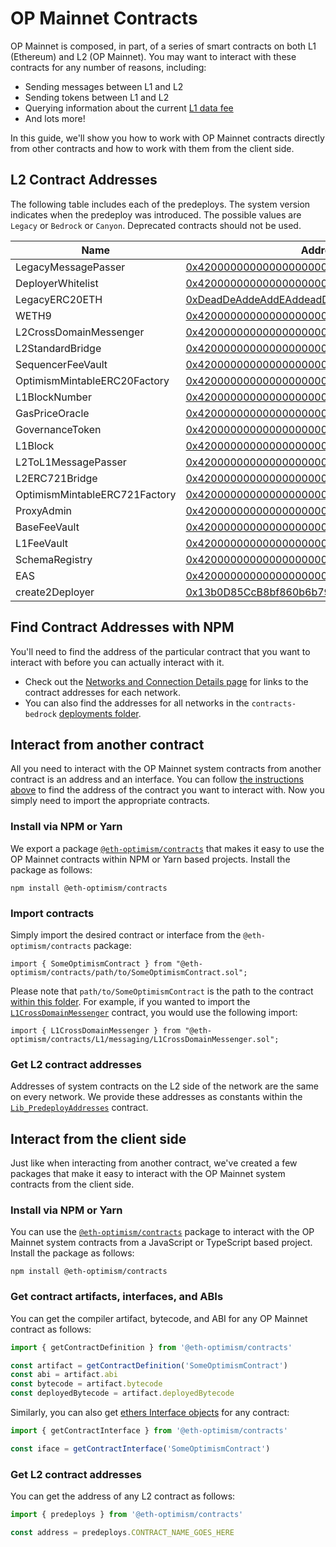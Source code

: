 # OP Mainnet Contracts

OP Mainnet is composed, in part, of a series of smart contracts on both L1 (Ethereum) and L2 (OP Mainnet).
You may want to interact with these contracts for any number of reasons, including:

-   Sending messages between L1 and L2
-   Sending tokens between L1 and L2
-   Querying information about the current [L1 data fee](/transaction-fees/overview#the-l1-data-fee)
-   And lots more!

In this guide, we'll show you how to work with OP Mainnet contracts directly from other contracts and how to work with them from the client side.

## L2 Contract Addresses

The following table includes each of the predeploys. The system version
indicates when the predeploy was introduced. The possible values are `Legacy`
or `Bedrock` or `Canyon`. Deprecated contracts should not be used.

| Name                          | Address                                                                                                                          | Introduced | Deprecated | Proxied |
| ----------------------------- | -------------------------------------------------------------------------------------------------------------------------------- | ---------- | ---------- |---------|
| LegacyMessagePasser           | [0x4200000000000000000000000000000000000000](https://optimistic.etherscan.io/address/0x4200000000000000000000000000000000000000) | Legacy     | Yes        | Yes     |
| DeployerWhitelist             | [0x4200000000000000000000000000000000000002](https://optimistic.etherscan.io/address/0x4200000000000000000000000000000000000002) | Legacy     | Yes        | Yes     |
| LegacyERC20ETH                | [0xDeadDeAddeAddEAddeadDEaDDEAdDeaDDeAD0000](https://optimistic.etherscan.io/address/0xdeaddeaddeaddeaddeaddeaddeaddeaddead0000) | Legacy     | Yes        | No      |
| WETH9                         | [0x4200000000000000000000000000000000000006](https://optimistic.etherscan.io/address/0x4200000000000000000000000000000000000006) | Legacy     | No         | No      |
| L2CrossDomainMessenger        | [0x4200000000000000000000000000000000000007](https://optimistic.etherscan.io/address/0x4200000000000000000000000000000000000007) | Legacy     | No         | Yes     |
| L2StandardBridge              | [0x4200000000000000000000000000000000000010](https://optimistic.etherscan.io/address/0x4200000000000000000000000000000000000010) | Legacy     | No         | Yes     |
| SequencerFeeVault             | [0x4200000000000000000000000000000000000011](https://optimistic.etherscan.io/address/0x4200000000000000000000000000000000000011) | Legacy     | No         | Yes     |
| OptimismMintableERC20Factory  | [0x4200000000000000000000000000000000000012](https://optimistic.etherscan.io/address/0x4200000000000000000000000000000000000012) | Legacy     | No         | Yes     |
| L1BlockNumber                 | [0x4200000000000000000000000000000000000013](https://optimistic.etherscan.io/address/0x4200000000000000000000000000000000000013) | Legacy     | Yes        | Yes     |
| GasPriceOracle                | [0x420000000000000000000000000000000000000F](https://optimistic.etherscan.io/address/0x420000000000000000000000000000000000000F) | Legacy     | No         | Yes     |
| GovernanceToken               | [0x4200000000000000000000000000000000000042](https://optimistic.etherscan.io/address/0x4200000000000000000000000000000000000042) | Legacy     | No         | No      |
| L1Block                       | [0x4200000000000000000000000000000000000015](https://optimistic.etherscan.io/address/0x4200000000000000000000000000000000000015) | Bedrock    | No         | Yes     |
| L2ToL1MessagePasser           | [0x4200000000000000000000000000000000000016](https://optimistic.etherscan.io/address/0x4200000000000000000000000000000000000016) | Bedrock    | No         | Yes     |
| L2ERC721Bridge                | [0x4200000000000000000000000000000000000014](https://optimistic.etherscan.io/address/0x4200000000000000000000000000000000000014) | Legacy     | No         | Yes     |
| OptimismMintableERC721Factory | [0x4200000000000000000000000000000000000017](https://optimistic.etherscan.io/address/0x4200000000000000000000000000000000000017) | Bedrock    | No         | Yes     |
| ProxyAdmin                    | [0x4200000000000000000000000000000000000018](https://optimistic.etherscan.io/address/0x4200000000000000000000000000000000000018) | Bedrock    | No         | Yes     |
| BaseFeeVault                  | [0x4200000000000000000000000000000000000019](https://optimistic.etherscan.io/address/0x4200000000000000000000000000000000000019) | Bedrock    | No         | Yes     |
| L1FeeVault                    | [0x420000000000000000000000000000000000001a](https://optimistic.etherscan.io/address/0x420000000000000000000000000000000000001a) | Bedrock    | No         | Yes     |
| SchemaRegistry                | [0x4200000000000000000000000000000000000020](https://optimistic.etherscan.io/address/0x4200000000000000000000000000000000000020) | Bedrock    | No         | Yes     |
| EAS                           | [0x4200000000000000000000000000000000000021](https://optimistic.etherscan.io/address/0x4200000000000000000000000000000000000021) | Bedrock    | No         | Yes     |
| create2Deployer               | [0x13b0D85CcB8bf860b6b79AF3029fCA081AE9beF2](https://optimistic.etherscan.io/address/0x13b0D85CcB8bf860b6b79AF3029fCA081AE9beF2) | Canyon     | No         | No      |

## Find Contract Addresses with NPM

You'll need to find the address of the particular contract that you want to interact with before you can actually interact with it.

-   Check out the [Networks and Connection Details page](/op-networks) for links to the contract addresses for each network.
-   You can also find the addresses for all networks in the `contracts-bedrock` [deployments folder](https://github.com/ethereum-optimism/optimism/tree/master/packages/contracts-bedrock/deployments).

## Interact from another contract

All you need to interact with the OP Mainnet system contracts from another contract is an address and an interface.
You can follow [the instructions above](#find-contract-addresses) to find the address of the contract you want to interact with.
Now you simply need to import the appropriate contracts.

### Install via NPM or Yarn

We export a package [`@eth-optimism/contracts`](https://www.npmjs.com/package/@eth-optimism/contracts?activeTab=readme) that makes it easy to use the OP Mainnet contracts within NPM or Yarn based projects.
Install the package as follows:

```
npm install @eth-optimism/contracts
```

### Import contracts

Simply import the desired contract or interface from the `@eth-optimism/contracts` package:

```solidity
import { SomeOptimismContract } from "@eth-optimism/contracts/path/to/SomeOptimismContract.sol";
```

Please note that `path/to/SomeOptimismContract` is the path to the contract [within this folder](https://github.com/ethereum-optimism/optimism/tree/develop/packages/contracts/contracts).
For example, if you wanted to import the [`L1CrossDomainMessenger`](https://github.com/ethereum-optimism/optimism/blob/develop/packages/contracts/contracts/L1/messaging/L1CrossDomainMessenger.sol) contract, you would use the following import:

```solidity
import { L1CrossDomainMessenger } from "@eth-optimism/contracts/L1/messaging/L1CrossDomainMessenger.sol";
```

### Get L2 contract addresses

Addresses of system contracts on the L2 side of the network are the same on every network.
We provide these addresses as constants within the [`Lib_PredeployAddresses`](https://github.com/ethereum-optimism/optimism/blob/develop/packages/contracts/contracts/libraries/constants/Lib_PredeployAddresses.sol) contract.

## Interact from the client side

Just like when interacting from another contract, we've created a few packages that make it easy to interact with the OP Mainnet system contracts from the client side.

### Install via NPM or Yarn

You can use the [`@eth-optimism/contracts`](https://www.npmjs.com/package/@eth-optimism/contracts?activeTab=readme) package to interact with the OP Mainnet system contracts from a JavaScript or TypeScript based project.
Install the package as follows:

```
npm install @eth-optimism/contracts
```

### Get contract artifacts, interfaces, and ABIs

You can get the compiler artifact, bytecode, and ABI for any OP Mainnet contract as follows:

```ts
import { getContractDefinition } from '@eth-optimism/contracts'

const artifact = getContractDefinition('SomeOptimismContract')
const abi = artifact.abi
const bytecode = artifact.bytecode
const deployedBytecode = artifact.deployedBytecode
```

Similarly, you can also get [ethers Interface objects](https://docs.ethers.io/v5/api/utils/abi/interface/) for any contract:

```ts
import { getContractInterface } from '@eth-optimism/contracts'

const iface = getContractInterface('SomeOptimismContract')
```

### Get L2 contract addresses

You can get the address of any L2 contract as follows:

```ts
import { predeploys } from '@eth-optimism/contracts'

const address = predeploys.CONTRACT_NAME_GOES_HERE
```
